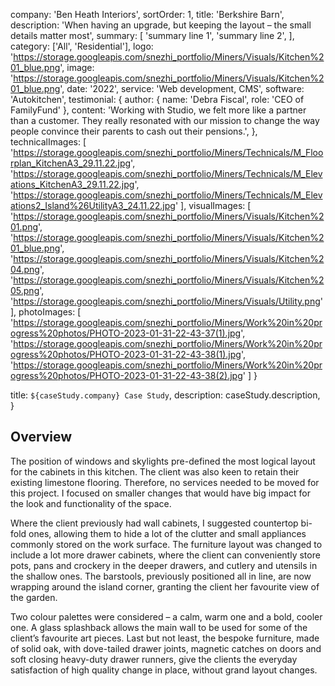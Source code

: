 
  company: 'Ben Heath Interiors',
  sortOrder: 1,
  title: 'Berkshire Barn',
  description:
    'When having an upgrade, but keeping the layout – the small details matter most',
  summary: [
    'summary line 1',
    'summary line 2',
  ],
  category: ['All', 'Residential'],
  logo: 'https://storage.googleapis.com/snezhi_portfolio/Miners/Visuals/Kitchen%201_blue.png',
  image: 'https://storage.googleapis.com/snezhi_portfolio/Miners/Visuals/Kitchen%201_blue.png',
  date: '2022',
  service: 'Web development, CMS',
  software: 'Autokitchen',
  testimonial: {
    author: { name: 'Debra Fiscal', role: 'CEO of FamilyFund' },
    content:
      'Working with Studio, we felt more like a partner than a customer. They really resonated with our mission to change the way people convince their parents to cash out their pensions.',
  },
  technicalImages: [
    'https://storage.googleapis.com/snezhi_portfolio/Miners/Technicals/M_Floorplan_KitchenA3_29.11.22.jpg',
    'https://storage.googleapis.com/snezhi_portfolio/Miners/Technicals/M_Elevations_KitchenA3_29.11.22.jpg',
    'https://storage.googleapis.com/snezhi_portfolio/Miners/Technicals/M_Elevations2_Island%26UtilityA3_24.11.22.jpg'
  ],
  visualImages: [
    'https://storage.googleapis.com/snezhi_portfolio/Miners/Visuals/Kitchen%201.png',
    'https://storage.googleapis.com/snezhi_portfolio/Miners/Visuals/Kitchen%201_blue.png',
    'https://storage.googleapis.com/snezhi_portfolio/Miners/Visuals/Kitchen%204.png',
    'https://storage.googleapis.com/snezhi_portfolio/Miners/Visuals/Kitchen%205.png',
    'https://storage.googleapis.com/snezhi_portfolio/Miners/Visuals/Utility.png'
  ],
  photoImages: [
    'https://storage.googleapis.com/snezhi_portfolio/Miners/Work%20in%20progress%20photos/PHOTO-2023-01-31-22-43-37(1).jpg',
    'https://storage.googleapis.com/snezhi_portfolio/Miners/Work%20in%20progress%20photos/PHOTO-2023-01-31-22-43-38(1).jpg',
    'https://storage.googleapis.com/snezhi_portfolio/Miners/Work%20in%20progress%20photos/PHOTO-2023-01-31-22-43-38(2).jpg'
  ]
}

  title: `${caseStudy.company} Case Study`,
  description: caseStudy.description,
}

## Overview

The position of windows and skylights pre-defined the most logical layout for the cabinets in this kitchen. The client was also keen to retain their existing limestone flooring. Therefore, no services needed to be moved for this project. I focused on smaller changes that would have big impact for the look and functionality of the space.

Where the client previously had wall cabinets, I suggested countertop bi-fold ones, allowing them to hide a lot of the clutter and small appliances commonly stored on the work surface. The furniture layout was changed to include a lot more drawer cabinets, where the client can conveniently store pots, pans and crockery in the deeper drawers, and cutlery and utensils in the shallow ones.
The barstools, previously positioned all in line, are now wrapping around the island corner, granting the client her favourite view of the garden. 

Two colour palettes were considered – a calm, warm one and a bold, cooler one.
A glass splashback allows the main wall to be used for some of the client’s favourite art pieces. Last but not least, the bespoke furniture, made of solid oak, with dove-tailed drawer joints, magnetic catches on doors and soft closing heavy-duty drawer runners, give the clients the everyday satisfaction of high quality change in place, without grand layout changes.


